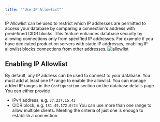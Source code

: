 ```yaml
---
title: '"Use IP Allowlist"'
---
```

IP Allowlist can be used to restrict which IP addresses are permitted to access your database by comparing a connection's address with predefined CIDR blocks. This feature enhances database security by allowing connections only from specified IP addresses. For example if you have dedicated production servers with static IP addresses, enabling IP allowlist blocks connections from other addresses.
![allowlist](/img/ipallowlist/ipallowlist.png)
## Enabling IP Allowlist
By default, any IP address can be used to connect to your database. You must add at least one IP range to enable the allowlist. You can manage added IP ranges in the `Configuration` section on the database details page. You can either provide
- IPv4 address, e.g. `37.237.15.43`
- CIDR block, e.g. `181.49.172.0/24`
You can use more than one range to allow multiple clients. Meeting the criteria of just one is enough to establish a connection.